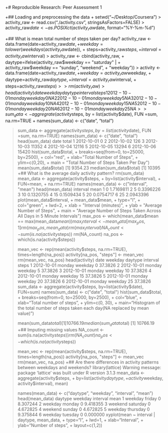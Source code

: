 +# Reproducible Research: Peer Assessment 1
 

 +## Loading and preprocessing the data
 + setwd("~/Desktop/Coursera")
> activity_raw <- read.csv("./activity.csv", stringsAsFactors=FALSE)
> activity_raw$date <- as.POSIXct(activity_raw$date, format="%Y-%m-%d")
 
 +## What is mean total number of steps taken per day?
 activity_raw <- data.frame(date=activity_raw$date, 
+                            weekday=tolower(weekdays(activity_raw$date)), 
+                            steps=activity_raw$steps, 
+                            interval=activity_raw$interval)
> activity_raw <- cbind(activity_raw, 
+                       daytype=ifelse(activity_raw$weekday == "saturday" | 
+                                          activity_raw$weekday == "sunday", "weekend", 
+                                      "weekday"))
> activity <- data.frame(date=activity_raw$date, 
+                        weekday=activity_raw$weekday, 
+                        daytype=activity_raw$daytype, 
+                        interval=activity_raw$interval,
+                        steps=activity_raw$steps)
> 
> rm(activity_raw)
> head(activity)
        date weekday daytype interval steps
1 2012-10-01  monday weekday        0    NA
2 2012-10-01  monday weekday        5    NA
3 2012-10-01  monday weekday       10    NA
4 2012-10-01  monday weekday       15    NA
5 2012-10-01  monday weekday       20    NA
6 2012-10-01  monday weekday       25    NA
> 
> sum_data <- aggregrate(activity$steps, by = list(activity$date), FUN =sum, na.rm=TRUE
+ names(sum_data) <- c("date", "total")

> sum_data <- aggregate(activity$steps, by = list(activity$date), FUN =sum, na.rm=TRUE)
> names(sum_data) <- c("date", "total")
> head(sum_data)
        date total
1 2012-10-01     0
2 2012-10-02   126
3 2012-10-03 11352
4 2012-10-04 12116
5 2012-10-05 13294
6 2012-10-06 15420
> hist(sum_data$total,
+ breaks=seq(from=0, to=25000, by=2500),
+ col="red",
+ xlab="Total Number of Steps",
+ ylim=c(0,20),
+ main = "Total Number of Steps Taken Per Day")
> mean(sum_data$total)
[1] 9354.23
> median(sum_data$total)
[1] 10395
 +## What is the average daily activity pattern?
 rm(sum_data)
> mean_data <- aggregate(activity$steps, 
+                        by=list(activity$interval), 
+                        FUN=mean, 
+                        na.rm=TRUE)
> names(mean_data) <- c("interval", "mean")
> head(mean_data)
  interval      mean
1        0 1.7169811
2        5 0.3396226
3       10 0.1320755
4       15 0.1509434
5       20 0.0754717
6       25 2.0943396
> plot(mean_data$interval,
+ mean_data$mean,
+ type="l",
+ col="green",
+ lwd=2,
+ xlab = "Interval (minutes)",
+ ylab = "Average Number of Steps",
+ main = "Average Number of Steps Taken Across All Days in 5 Minute Intervals")
> max_pos <- which(mean_data$mean == max(mean_data$mean))
> max_interval <- mean_data[max_pos, 1]
> rm(max_pos, mean_data)
> rm(max_interval)
> NA_count <- sum(is.na(activity$steps))
> rm(NA_count)
> na_pos <- which(is.na(activity$steps))
> 
> mean_vec <- rep(mean(activity$steps, na.rm=TRUE), times=length(na_pos))
> activity[na_pos, "steps"] <- mean_vec
> rm(mean_vec, na_pos)
> head(activity)
        date weekday daytype interval   steps
1 2012-10-01  monday weekday        0 37.3826
2 2012-10-01  monday weekday        5 37.3826
3 2012-10-01  monday weekday       10 37.3826
4 2012-10-01  monday weekday       15 37.3826
5 2012-10-01  monday weekday       20 37.3826
6 2012-10-01  monday weekday       25 37.3826
> sum_data <- aggregate(activity$steps, by=list(activity$date), FUN=sum)
> names(sum_data) <- c("date", "total")
> hist(sum_data$total, 
+      breaks=seq(from=0, to=25000, by=2500),
+      col="blue", 
+      xlab="Total number of steps", 
+      ylim=c(0, 30), 
+      main="Histogram of the total number of steps taken each day\n(NA replaced by mean value)")
> 
> mean(sum_data$total)
[1] 10766.19
> median(sum_data$total)
[1] 10766.19
 +## Imputing missing values
NA_count <- sum(is.na(activity$steps))
> rm(NA_count)
> na_pos <- which(is.na(activity$steps))
> 
> mean_vec <- rep(mean(activity$steps, na.rm=TRUE), times=length(na_pos))
> activity[na_pos, "steps"] <- mean_vec
> rm(mean_vec, na_pos)
 +## Are there differences in activity patterns between weekdays and weekends?
 library(lattice)
Warning message:
package ‘lattice’ was built under R version 3.1.3 
> mean_data <- aggregate(activity$steps, 
+                        by=list(activity$daytype, 
+                                activity$weekday, activity$interval), mean)
> 
> names(mean_data) <- c("daytype", "weekday", "interval", "mean")
> head(mean_data)
  daytype  weekday interval     mean
1 weekday   friday        0 8.307244
2 weekday   monday        0 9.418355
3 weekend saturday        0 4.672825
4 weekend   sunday        0 4.672825
5 weekday thursday        0 9.375844
6 weekday  tuesday        0 0.000000
> xyplot(mean ~ interval | daytype, mean_data, 
+        type="l", 
+        lwd=1, 
+        xlab="Interval", 
+        ylab="Number of steps", 
+        layout=c(1,2))
